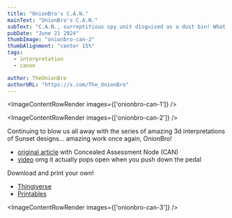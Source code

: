 ```yaml
---
title: "OnionBro's C.A.N."
mainText: "OnionBro's C.A.N."
subText: "C.A.N., surreptitious spy unit disguised as a dust bin! What a cutie."
pubDate: "June 21 2024"
thumbImage: "onionbro-can-2"
thumbAlignment: "center 15%"
tags:
  - interpretation
  - canon

author: TheOnionBro
authorURL: "https://x.com/The_OnionBro"
---
```



<ImageContentRowRender 
  images={['onionbro-can-1']}
/>

<ImageContentRowRender 
  images={['onionbro-can-2']}
/>

<QuoteRow author={AuthorUniserve} >
Continuing to blow us all away with the series of amazing 3d interpretations of Sunset designs... amazing work once again, OnionBro!
</QuoteRow>

- [original article](/posts/concealed-assessment-node) with Concealed Assessment Node (CAN)
- [video](https://x.com/The_OnionBro/status/1804212614102200788/video/3) omg it actually pops open when you push down the pedal

Download and print your own!

- [Thingiverse](https://www.thingiverse.com/thing:6671056)
- [Printables](https://www.printables.com/model/920039-the-sri-can-concealed-assessment-node)

<ImageContentRowRender 
  images={['onionbro-can-3']}
/>
